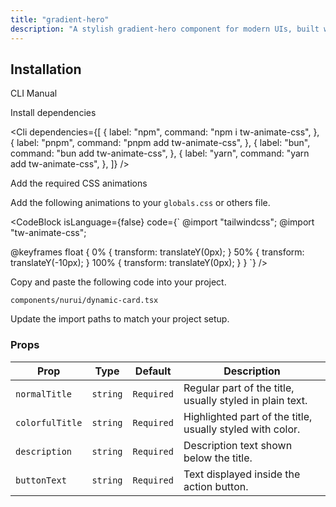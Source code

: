 ```yaml
---
title: "gradient-hero"
description: "A stylish gradient-hero component for modern UIs, built with accessibility and animation in mind."
---
```


<ComponentPreview componentName="gradientHero" />

## Installation

<Tabs defaultValue="cli">

<TabsList>
  <TabsTrigger value="cli">CLI</TabsTrigger>
  <TabsTrigger value="manual">Manual</TabsTrigger>
</TabsList>

<TabsContent value="cli">
  <Cli />
</TabsContent>

<TabsContent value="manual">

<Steps>

<Step>Install dependencies</Step>

<Cli
  dependencies={[
    {
      label: "npm",
      command: "npm i tw-animate-css",
    },
    {
      label: "pnpm",
      command: "pnpm add tw-animate-css",
    },
    {
      label: "bun",
      command: "bun add tw-animate-css",
    },
    {
      label: "yarn",
      command: "yarn add tw-animate-css",
    },
  ]}
/>

<Step>Add the required CSS animations</Step>

Add the following animations to your `globals.css` or others file.

<CodeBlock
  isLanguage={false} code={`
@import "tailwindcss";
@import "tw-animate-css";

@keyframes float {
0% {
transform: translateY(0px);
}
50% {
transform: translateY(-10px);
}
100% {
transform: translateY(0px);
}
}
`}
/>

<Step>Copy and paste the following code into your project.</Step>

`components/nurui/dynamic-card.tsx`

<CodeBlock componentName="dynamicCard" fileName="dynamic-card" />

<Step>Update the import paths to match your project setup.</Step>
   
</Steps>

</TabsContent>

</Tabs>

### Props

| Prop            | Type     | Default    | Description                                               |
| --------------- | -------- | ---------- | --------------------------------------------------------- |
| `normalTitle`   | `string` | `Required` | Regular part of the title, usually styled in plain text.  |
| `colorfulTitle` | `string` | `Required` | Highlighted part of the title, usually styled with color. |
| `description`   | `string` | `Required` | Description text shown below the title.                   |
| `buttonText`    | `string` | `Required` | Text displayed inside the action button.                  |